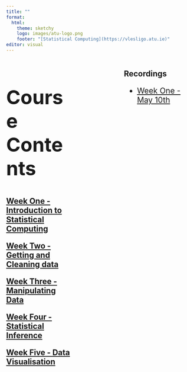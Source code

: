 ```yaml
---
title: ""
format: 
  html:
    theme: sketchy
    logo: images/atu-logo.png
    footer: "[Statistical Computing](https://vlesligo.atu.ie)"
editor: visual
---
```


:::: columns
::: {.column width="40%"}

::: {style="font-size: 250%; list-style-position: outside; padding-left: 0em;"}
## Course Contents
:::

::: {style="font-size: 150%; list-style-position: outside; padding-left: 0em;"}
[**Week One - Introduction to Statistical Computing**](https://atu2023.netlify.app/week-01/#/title)

[**Week Two - Getting and Cleaning data**](https://atu2023.netlify.app/week-02/#/title)

[**Week Three - Manipulating Data**](https://atu2023.netlify.app/week-03/#/title)

[**Week Four - Statistical Inference**](https://atu2023.netlify.app/week-04/#/title)

[**Week Five - Data Visualisation**](https://atu2023.netlify.app/week-05/#/title)
:::

:::

::: {.column width="20%"}
:::

::: {.column width="40%"}

## Recordings

::: {style="font-size: 150%; list-style-position: outside; padding-left: 0em;"}

- [Week One - May 10th](https://youtu.be/JzhEz_H8XDM)

:::

:::
::::
